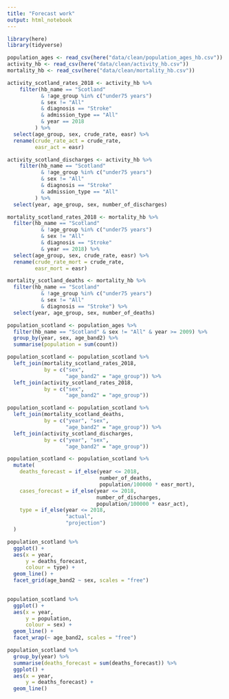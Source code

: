 ```yaml
---
title: "Forecast work"
output: html_notebook
---
```


```r
library(here)
library(tidyverse)
```

```r
population_ages <- read_csv(here("data/clean/population_ages_hb.csv"))
activity_hb <- read_csv(here("data/clean/activity_hb.csv"))
mortality_hb <- read_csv(here("data/clean/mortality_hb.csv"))
```

```r
activity_scotland_rates_2018 <- activity_hb %>%
    filter(hb_name == "Scotland"
           & !age_group %in% c("under75 years") 
           & sex != "All"
           & diagnosis == "Stroke"
           & admission_type == "All"
           & year == 2018
         ) %>% 
  select(age_group, sex, crude_rate, easr) %>% 
  rename(crude_rate_act = crude_rate,
         easr_act = easr) 
```

```r
activity_scotland_discharges <- activity_hb %>%
    filter(hb_name == "Scotland"
           & !age_group %in% c("under75 years") 
           & sex != "All"
           & diagnosis == "Stroke"
           & admission_type == "All"
         ) %>% 
  select(year, age_group, sex, number_of_discharges)
```


```r
mortality_scotland_rates_2018 <- mortality_hb %>% 
  filter(hb_name == "Scotland" 
           & !age_group %in% c("under75 years") 
           & sex != "All"
           & diagnosis == "Stroke"
           & year == 2018) %>% 
  select(age_group, sex, crude_rate, easr) %>% 
  rename(crude_rate_mort = crude_rate,
         easr_mort = easr)
```

```r
mortality_scotland_deaths <- mortality_hb %>% 
  filter(hb_name == "Scotland" 
           & !age_group %in% c("under75 years") 
           & sex != "All"
           & diagnosis == "Stroke") %>% 
  select(year, age_group, sex, number_of_deaths)
```


```r
population_scotland <- population_ages %>% 
  filter(hb_name == "Scotland" & sex != "All" & year >= 2009) %>% 
  group_by(year, sex, age_band2) %>% 
  summarise(population = sum(count))

```

```r
population_scotland <- population_scotland %>% 
  left_join(mortality_scotland_rates_2018,
            by = c("sex", 
                   "age_band2" = "age_group")) %>% 
  left_join(activity_scotland_rates_2018,
            by = c("sex", 
                   "age_band2" = "age_group"))
```

```r
population_scotland <- population_scotland %>% 
  left_join(mortality_scotland_deaths,
            by = c("year", "sex", 
                   "age_band2" = "age_group")) %>% 
  left_join(activity_scotland_discharges,
            by = c("year", "sex", 
                   "age_band2" = "age_group"))
```


```r
population_scotland <- population_scotland %>% 
  mutate(
    deaths_forecast = if_else(year <= 2018,
                              number_of_deaths,
                              population/100000 * easr_mort),
    cases_forecast = if_else(year <= 2018,
                             number_of_discharges,
                             population/100000 * easr_act),
    type = if_else(year <= 2018, 
                   "actual",
                   "projection")
  )
```


```r
population_scotland %>%
  ggplot() +
  aes(x = year,
      y = deaths_forecast,
      colour = type) +
  geom_line() +
  facet_grid(age_band2 ~ sex, scales = "free")
  
```

```r
population_scotland %>%
  ggplot() +
  aes(x = year,
      y = population,
      colour = sex) +
  geom_line() +
  facet_wrap(~ age_band2, scales = "free")
```

```r
population_scotland %>%
  group_by(year) %>% 
  summarise(deaths_forecast = sum(deaths_forecast)) %>% 
  ggplot() +
  aes(x = year,
      y = deaths_forecast) +
  geom_line() 
```

